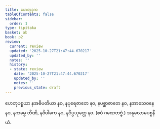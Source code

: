 ```yaml
---
title: ဟေတုဒုက
tableOfContents: false
sidebar:
  order: 1
type: tipitaka
basket: ab
book: p2
review:
  current: review
  updated: '2025-10-27T21:47:44.670217'
  updated_by: ''
  notes: ''
  history:
  - state: review
    date: '2025-10-27T21:47:44.670217'
    updated_by: ''
    notes: ''
    previous_state: draft
---
```



<ReviewStatus review={frontmatter.review} showDetails={true} />

<HypothesisAnnotation frontmatter={frontmatter} />

<DynamicBreadcrumb />

<Division number="134" book="p2" e="ch" v="38" p="58">

<Paragraph number="371" book="p2">
ဟေတုပစ္စယာ နအဓိပတိယာ နဝ, နပုရေဇာတေ နဝ, နပစ္ဆာဇာတေ နဝ, နအာသေဝနေ နဝ, နကမ္မေ တီဏိ, နဝိပါကေ နဝ, နဝိပ္ပယုတ္တေ နဝ. (ဧဝံ ဂဏေတဗ္ဗံ.)

</Paragraph>
</Division>

<Paragraph number="372" type="center" book="p2">
အနုလောမပစ္စနီယံ.
</Paragraph>